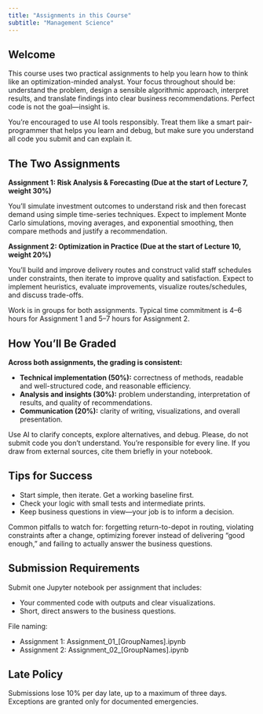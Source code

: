 ```yaml
---
title: "Assignments in this Course"
subtitle: "Management Science"
---
```


## Welcome

This course uses two practical assignments to help you learn how to think like an optimization-minded analyst. Your focus throughout should be: understand the problem, design a sensible algorithmic approach, interpret results, and translate findings into clear business recommendations. Perfect code is not the goal—insight is.

::: callout-tip
You’re encouraged to use AI tools responsibly. Treat them like a smart pair-programmer that helps you learn and debug, but make sure you understand all code you submit and can explain it.
:::

## The Two Assignments

**Assignment 1: Risk Analysis & Forecasting (Due at the start of Lecture 7, weight 30%)**

You’ll simulate investment outcomes to understand risk and then forecast demand using simple time-series techniques. Expect to implement Monte Carlo simulations, moving averages, and exponential smoothing, then compare methods and justify a recommendation.

**Assignment 2: Optimization in Practice (Due at the start of Lecture 10, weight 20%)**

You’ll build and improve delivery routes and construct valid staff schedules under constraints, then iterate to improve quality and satisfaction. Expect to implement heuristics, evaluate improvements, visualize routes/schedules, and discuss trade-offs.

Work is in groups for both assignments. Typical time commitment is 4–6 hours for Assignment 1 and 5–7 hours for Assignment 2.

## How You’ll Be Graded

**Across both assignments, the grading is consistent:**

- **Technical implementation (50%):** correctness of methods, readable and well-structured code, and reasonable efficiency.
- **Analysis and insights (30%):** problem understanding, interpretation of results, and quality of recommendations.
- **Communication (20%):** clarity of writing, visualizations, and overall presentation.

::: callout-important
Use AI to clarify concepts, explore alternatives, and debug. Please, do not submit code you don’t understand. You’re responsible for every line. If you draw from external sources, cite them briefly in your notebook.
:::

## Tips for Success

- Start simple, then iterate. Get a working baseline first.
- Check your logic with small tests and intermediate prints.
- Keep business questions in view—your job is to inform a decision.

:::callout-tip
Common pitfalls to watch for: forgetting return-to-depot in routing, violating constraints after a change, optimizing forever instead of delivering “good enough,” and failing to actually answer the business questions.
:::

## Submission Requirements

Submit one Jupyter notebook per assignment that includes:

- Your commented code with outputs and clear visualizations.
- Short, direct answers to the business questions.

File naming:

- Assignment 1: Assignment_01_[GroupNames].ipynb
- Assignment 2: Assignment_02_[GroupNames].ipynb

## Late Policy

Submissions lose 10% per day late, up to a maximum of three days. Exceptions are granted only for documented emergencies.
